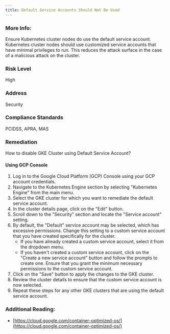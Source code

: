 ```yaml
---
title: Default Service Accounts Should Not Be Used
---
```


### More Info:

Ensure Kubernetes cluster nodes do use the default service account. Kubernetes cluster nodes should use customized service accounts that have minimal privileges to run. This reduces the attack surface in the case of a malicious attack on the cluster.

### Risk Level

High

### Address

Security

### Compliance Standards

PCIDSS, APRA, MAS

### Remediation

How to disable GKE Cluster using Default Service Account?

#### Using GCP Console

1. Log in to the Google Cloud Platform (GCP) Console using your GCP account credentials.
2. Navigate to the Kubernetes Engine section by selecting "Kubernetes Engine" from the main menu.
3. Select the GKE cluster for which you want to remediate the default service account.
4. In the cluster details page, click on the "Edit" button.
5. Scroll down to the "Security" section and locate the "Service account" setting.
6. By default, the "Default" service account may be selected, which has excessive permissions. Change this setting to a custom service account that you have created specifically for the cluster.
   - If you have already created a custom service account, select it from the dropdown menu.
   - If you haven't created a custom service account, click on the "Create a new service account" button and follow the prompts to create one. Ensure that you grant the minimum necessary permissions to the custom service account.
7. Click on the "Save" button to apply the changes to the GKE cluster.
8. Review the cluster details to ensure that the custom service account is now selected.
9. Repeat these steps for any other GKE clusters that are using the default service account.

### Additional Reading:

- [https://cloud.google.com/container-optimized-os/](https://cloud.google.com/container-optimized-os/)
